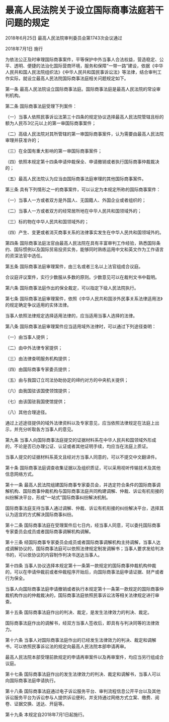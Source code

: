 # 最高人民法院关于设立国际商事法庭若干问题的规定

2018年6月25日 最高人民法院审判委员会第1743次会议通过

2018年7月1日 施行

  

为依法公正及时审理国际商事案件，平等保护中外当事人合法权益，营造稳定、公平、透明、便捷的法治化国际营商环境，服务和保障“一带一路”建设，依据《中华人民共和国人民法院组织法》《中华人民共和国民事诉讼法》等法律，结合审判工作实际，就设立最高人民法院国际商事法庭相关问题规定如下。

第一条 最高人民法院设立国际商事法庭。国际商事法庭是最高人民法院的常设审判机构。

第二条 国际商事法庭受理下列案件：

（一）当事人依照民事诉讼法第三十四条的规定协议选择最高人民法院管辖且标的额为人民币3亿元以上的第一审国际商事案件；

（二）高级人民法院对其所管辖的第一审国际商事案件，认为需要由最高人民法院审理并获准许的；

（三）在全国有重大影响的第一审国际商事案件；

（四）依照本规定第十四条申请仲裁保全、申请撤销或者执行国际商事仲裁裁决的；

（五）最高人民法院认为应当由国际商事法庭审理的其他国际商事案件。

第三条 具有下列情形之一的商事案件，可以认定为本规定所称的国际商事案件：

（一）当事人一方或者双方是外国人、无国籍人、外国企业或者组织的；

（二）当事人一方或者双方的经常居所地在中华人民共和国领域外的；

（三）标的物在中华人民共和国领域外的；

（四）产生、变更或者消灭商事关系的法律事实发生在中华人民共和国领域外的。

第四条 国际商事法庭法官由最高人民法院在具有丰富审判工作经验，熟悉国际条约、国际惯例以及国际贸易投资实务，能够同时熟练运用中文和英文作为工作语言的资深法官中选任。

第五条 国际商事法庭审理案件，由三名或者三名以上法官组成合议庭。

合议庭评议案件，实行少数服从多数的原则。少数意见可以在裁判文书中载明。

第六条 国际商事法庭作出的保全裁定，可以指定下级人民法院执行。

第七条 国际商事法庭审理案件，依照《中华人民共和国涉外民事关系法律适用法》的规定确定争议适用的实体法律。

当事人依照法律规定选择适用法律的，应当适用当事人选择的法律。

第八条 国际商事法庭审理案件应当适用域外法律时，可以通过下列途径查明：

（一）由当事人提供；

（二）由中外法律专家提供；

（三）由法律查明服务机构提供；

（四）由国际商事专家委员提供；

（五）由与我国订立司法协助协定的缔约对方的中央机关提供；

（六）由我国驻该国使领馆提供；

（七）由该国驻我国使馆提供；

（八）其他合理途径。

通过上述途径提供的域外法律资料以及专家意见，应当依照法律规定在法庭上出示，并充分听取各方当事人的意见。

第九条 当事人向国际商事法庭提交的证据材料系在中华人民共和国领域外形成的，不论是否已办理公证、认证或者其他证明手续，均应当在法庭上质证。

当事人提交的证据材料系英文且经对方当事人同意的，可以不提交中文翻译件。

第十条 国际商事法庭调查收集证据以及组织质证，可以采用视听传输技术及其他信息网络方式。

第十一条 最高人民法院组建国际商事专家委员会，并选定符合条件的国际商事调解机构、国际商事仲裁机构与国际商事法庭共同构建调解、仲裁、诉讼有机衔接的纠纷解决平台，形成“一站式”国际商事纠纷解决机制。

国际商事法庭支持当事人通过调解、仲裁、诉讼有机衔接的纠纷解决平台，选择其认为适宜的方式解决国际商事纠纷。

第十二条 国际商事法庭在受理案件后七日内，经当事人同意，可以委托国际商事专家委员会成员或者国际商事调解机构调解。

第十三条 经国际商事专家委员会成员或者国际商事调解机构主持调解，当事人达成调解协议的，国际商事法庭可以依照法律规定制发调解书；当事人要求发给判决书的，可以依协议的内容制作判决书送达当事人。

第十四条 当事人协议选择本规定第十一条第一款规定的国际商事仲裁机构仲裁的，可以在申请仲裁前或者仲裁程序开始后，向国际商事法庭申请证据、财产或者行为保全。

当事人向国际商事法庭申请撤销或者执行本规定第十一条第一款规定的国际商事仲裁机构作出的仲裁裁决的，国际商事法庭依照民事诉讼法等相关法律规定进行审查。

第十五条 国际商事法庭作出的判决、裁定，是发生法律效力的判决、裁定。

国际商事法庭作出的调解书，经双方当事人签收后，即具有与判决同等的法律效力。

第十六条 当事人对国际商事法庭作出的已经发生法律效力的判决、裁定和调解书，可以依照民事诉讼法的规定向最高人民法院本部申请再审。

最高人民法院本部受理前款规定的申请再审案件以及再审案件，均应当另行组成合议庭。

第十七条 国际商事法庭作出的发生法律效力的判决、裁定和调解书，当事人可以向国际商事法庭申请执行。

第十八条 国际商事法庭通过电子诉讼服务平台、审判流程信息公开平台以及其他诉讼服务平台为诉讼参与人提供诉讼便利，并支持通过网络方式立案、缴费、阅卷、证据交换、送达、开庭等。

第十九条 本规定自2018年7月1日起施行。